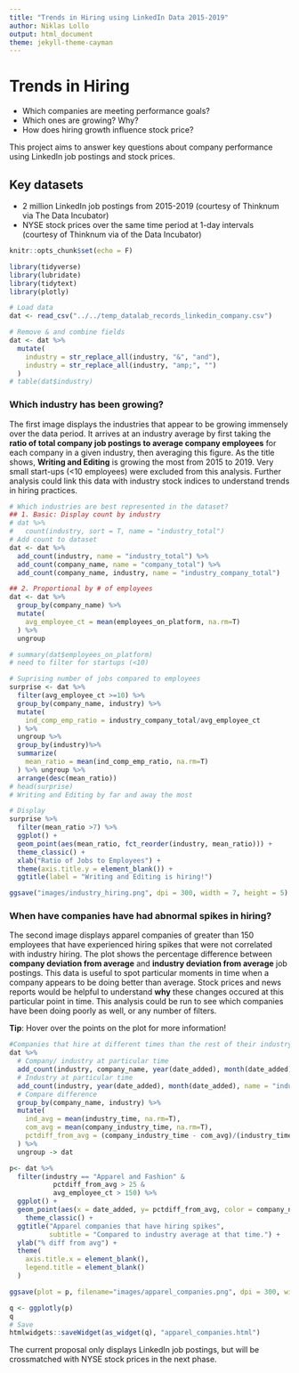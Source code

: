 ```yaml
---
title: "Trends in Hiring using LinkedIn Data 2015-2019"
author: Niklas Lollo
output: html_document
theme: jekyll-theme-cayman
---
```

# Trends in Hiring

+ Which companies are meeting performance goals? 
+ Which ones are growing? Why? 
+ How does hiring growth influence stock price?

This project aims to answer key questions about company performance using LinkedIn job postings and stock prices.

## Key datasets

  + 2 million LinkedIn job postings from 2015-2019 (courtesy of Thinknum via The Data Incubator)
  + NYSE stock prices over the same time period at 1-day intervals (courtesy of Thinknum via of the Data Incubator)

```r
knitr::opts_chunk$set(echo = F)

library(tidyverse)
library(lubridate)
library(tidytext)
library(plotly)

# Load data
dat <- read_csv("../../temp_datalab_records_linkedin_company.csv")
```

```r
# Remove & and combine fields
dat <- dat %>%
  mutate(
    industry = str_replace_all(industry, "&", "and"),
    industry = str_replace_all(industry, "amp;", "")
  )
# table(dat$industry)
```

### Which industry has been growing?

The first image displays the industries that appear to be growing immensely over the data period. It arrives at an industry average by first taking the **ratio of total company job postings to average company employees** for each company in a given industry, then averaging this figure. As the title shows, **Writing and Editing** is growing the most from 2015 to 2019. Very small start-ups (<10 employees) were excluded from this analysis. Further analysis could link this data with industry stock indices to understand trends in hiring practices.

```r
# Which industries are best represented in the dataset?
## 1. Basic: Display count by industry
# dat %>% 
#   count(industry, sort = T, name = "industry_total")
# Add count to dataset
dat <- dat %>%
  add_count(industry, name = "industry_total") %>%
  add_count(company_name, name = "company_total") %>%
  add_count(company_name, industry, name = "industry_company_total")

## 2. Proportional by # of employees
dat <- dat %>%
  group_by(company_name) %>%
  mutate(
    avg_employee_ct = mean(employees_on_platform, na.rm=T)
  ) %>%
  ungroup

# summary(dat$employees_on_platform)
# need to filter for startups (<10)

# Suprising number of jobs compared to employees
surprise <- dat %>%
  filter(avg_employee_ct >=10) %>%
  group_by(company_name, industry) %>%
  mutate(
    ind_comp_emp_ratio = industry_company_total/avg_employee_ct
  ) %>%
  ungroup %>%
  group_by(industry)%>%
  summarize(
    mean_ratio = mean(ind_comp_emp_ratio, na.rm=T)
  ) %>% ungroup %>%
  arrange(desc(mean_ratio)) 
# head(surprise)
# Writing and Editing by far and away the most

# Display
surprise %>%
  filter(mean_ratio >7) %>%
  ggplot() +
  geom_point(aes(mean_ratio, fct_reorder(industry, mean_ratio))) +
  theme_classic() +
  xlab("Ratio of Jobs to Employees") + 
  theme(axis.title.y = element_blank()) +
  ggtitle(label = "Writing and Editing is hiring!")

ggsave("images/industry_hiring.png", dpi = 300, width = 7, height = 5)
```

### When have companies have had abnormal spikes in hiring?

The second image displays apparel companies of greater than 150 employees that have experienced hiring spikes that were not correlated with industry hiring. The plot shows the percentage difference between **company deviation from average** and **industry deviation from average** job postings. This data is useful to spot particular moments in time when a company appears to be doing better than average. Stock prices and news reports would be helpful to understand **why** these changes occured at this particular point in time. This analysis could be run to see which companies have been doing poorly as well, or any number of filters. 

**Tip**: Hover over the points on the plot for more information!

```r
#Companies that hire at different times than the rest of their industry
dat %>%
  # Company/ industry at particular time
  add_count(industry, company_name, year(date_added), month(date_added), name= "company_industry_time") %>%
  # Industry at particular time
  add_count(industry, year(date_added), month(date_added), name = "industry_time") %>%
  # Compare difference
  group_by(company_name, industry) %>%
  mutate(
    ind_avg = mean(industry_time, na.rm=T),
    com_avg = mean(company_industry_time, na.rm=T),
    pctdiff_from_avg = (company_industry_time - com_avg)/(industry_time - ind_avg) *100
  ) %>%
  ungroup -> dat

p<- dat %>%  
  filter(industry == "Apparel and Fashion" & 
           pctdiff_from_avg > 25 &
           avg_employee_ct > 150) %>%
  ggplot() +
  geom_point(aes(x = date_added, y= pctdiff_from_avg, color = company_name)) +
    theme_classic() +
  ggtitle("Apparel companies that have hiring spikes",
          subtitle = "Compared to industry average at that time.") +
  ylab("% diff from avg") +
  theme(
    axis.title.x = element_blank(),
    legend.title = element_blank()
  )

ggsave(plot = p, filename="images/apparel_companies.png", dpi = 300, width = 7, height = 5)

q <- ggplotly(p)
q
# Save
htmlwidgets::saveWidget(as_widget(q), "apparel_companies.html")
```

The current proposal only displays LinkedIn job postings, but will be crossmatched with NYSE stock prices in the next phase.

